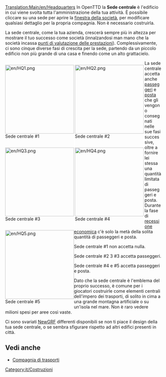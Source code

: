 [[Translation:Main/en/Headquarters]]{{en/-}}
In OpenTTD la '''Sede centrale''' è l'edificio in cui viene svolta tutta l'amministrazione della tua attività. È possibile cliccare su una sede per aprire la [[Main/it/Compagnia di trasporti|finestra della società]], per modificare qualsiasi dettaglio per la propria compagnia. Non è necessario costruirla.

La sede centrale, come la tua azienda, crescerà sempre più in altezza per mostrare il tuo successo come società (innalzandosi man mano che la società incassa [[Main/it/Valutazione dettagliata prestazioni|punti di valutazione delle prestazioni]]). Complessivamente, ci sono cinque diverse fasi di crescita per la sede, partendo da un piccolo edificio non più grande di una casa e finendo come un alto grattacielo.

<div style="float:left;border-right:3px solid white">[[File:en/HQ1.png|222px]]<br />Sede centrale #1</div>
<div style="float:left;border-right:3px solid white">[[File:en/HQ2.png|222px]]<br />Sede centrale #2</div>
<div style="float:left;border-right:3px solid white">[[File:en/HQ3.png|222px]]<br />Sede centrale #3</div>
<div style="float:left;border-right:3px solid white">[[File:en/HQ4.png|222px]]<br />Sede centrale #4</div>
<div style="float:left">[[File:en/HQ5.png|222px]]<br />Sede centrale #5</div>

{{en/-}}

La sede centrale accetta anche [[Main/it/Passeggeri|passeggeri]] e [[Main/it/Posta|posta]] che gli vengono consegnati nelle sue fasi successive, oltre a fornire lei stessa una quantità limitata di passeggeri e posta. Durante la fase di [[Main/en/Economia/It#Recessione|recessione economica]] c'è solo la metà della solita quantità di passeggeri e posta.

Sede centrale  #1 non accetta nulla.

Sede centrale  #2 3 #3 accetta passeggeri.

Sede centrale  #4 e #5 accetta passeggeri e posta.

Dato che la sede centrale è l'emblema del proprio successo, è comune per i giocatori costruirle come elementi centrali dell'impero dei trasporti, di solito in cima a una grande montagna artificiale o su un'isola nel mare. Non è raro vedere milioni spesi per aree così vaste.

Ci sono svariati [[Main/it/NewGRF|NewGRF]] differenti disponibili se non ti piace il design della tua sede centrale, o se sembra sfigurare rispetto ad altri edifici presenti in città.

==Vedi anche==
*[[Main/it/Compagnia di trasporti|Compagnia di trasporti]]

[[Category:it/Costruzioni]]